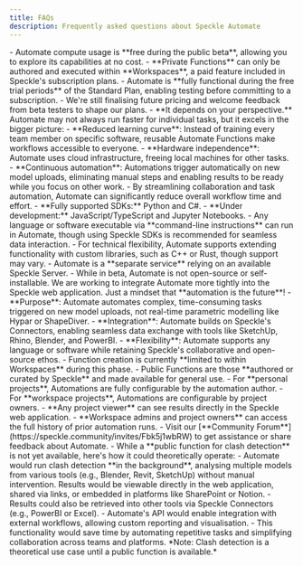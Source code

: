 ```yaml
---
title: FAQs
description: Frequently asked questions about Speckle Automate
---
```


<section aria-label="Frequently Asked Questions">
<AccordionGroup>
<Accordion title="How much does Speckle Automate cost? Is it included in enterprise plans?">
- Automate compute usage is **free during the public beta**, allowing you to explore its capabilities at no cost.
- **Private Functions** can only be authored and executed within **Workspaces**, a paid feature included in Speckle's subscription plans.
- Automate is **fully functional during the free trial periods** of the Standard Plan, enabling testing before committing to a subscription.
- We're still finalising future pricing and welcome feedback from beta testers to shape our plans.
</Accordion>
<Accordion title="Is Speckle Automate faster than desktop workflows?">
- **It depends on your perspective.** Automate may not always run faster for individual tasks, but it excels in the bigger picture:
  - **Reduced learning curve**: Instead of training every team member on specific software, reusable Automate Functions make workflows accessible to everyone.
  - **Hardware independence**: Automate uses cloud infrastructure, freeing local machines for other tasks.
  - **Continuous automation**: Automations trigger automatically on new model uploads, eliminating manual steps and enabling results to be ready while you focus on other work.
- By streamlining collaboration and task automation, Automate can significantly reduce overall workflow time and effort.
</Accordion>
<Accordion title="What programming languages and SDKs are supported by Speckle Automate?">
- **Fully supported SDKs:** Python and C#.
- **Under development:** JavaScript/TypeScript and Jupyter Notebooks.
- Any language or software executable via **command-line instructions** can run in Automate, though using Speckle SDKs is recommended for seamless data interaction.
- For technical flexibility, Automate supports extending functionality with custom libraries, such as C++ or Rust, though support may vary.
</Accordion>
<Accordion title="Is Speckle Automate part of the Speckle Server? How do I install or access it?">
- Automate is a **separate service** relying on an available Speckle Server.
- While in beta, Automate is not open-source or self-installable. We are working to integrate Automate more tightly into the Speckle web application.
</Accordion>
<Accordion title="What do I need to get started with Speckle Automate?">
Just a mindset that **automation is the future**!
</Accordion>
<Accordion title="How does Speckle Automate compare to Hypar, Viktor, or ShapeDiver?">
- **Purpose**: Automate automates complex, time-consuming tasks triggered on new model uploads, not real-time parametric modelling like Hypar or ShapeDiver.
- **Integration**: Automate builds on Speckle's Connectors, enabling seamless data exchange with tools like SketchUp, Rhino, Blender, and PowerBI.
- **Flexibility**: Automate supports any language or software while retaining Speckle's collaborative and open-source ethos.
</Accordion>
<Accordion title="Who can create Functions in Speckle Automate?">
- Function creation is currently **limited to within Workspaces** during this phase.
- Public Functions are those **authored or curated by Speckle** and made available for general use.
</Accordion>
<Accordion title="How do Automations work on personal vs workspace projects?">
- For **personal projects**, Automations are fully configurable by the automation author.
- For **workspace projects**, Automations are configurable by project owners.
</Accordion>
<Accordion title="Who can view automation results in Speckle Automate?">
- **Any project viewer** can see results directly in the Speckle web application.
- **Workspace admins and project owners** can access the full history of prior automation runs.
</Accordion>
<Accordion title="Where can I get help or support for Speckle Automate?">
- Visit our [**Community Forum**](https://speckle.community/invites/Fbk5j1wbRW) to get assistance or share feedback about Automate.
</Accordion>
<Accordion title="How would clash detection work in Speckle Automate?">
- While a **public function for clash detection** is not yet available, here's how it could theoretically operate:
  - Automate would run clash detection **in the background**, analysing multiple models from various tools (e.g., Blender, Revit, SketchUp) without manual intervention. Results would be viewable directly in the web application, shared via links, or embedded in platforms like SharePoint or Notion.
  - Results could also be retrieved into other tools via Speckle Connectors (e.g., PowerBI or Excel).
  - Automate's API would enable integration with external workflows, allowing custom reporting and visualisation.
- This functionality would save time by automating repetitive tasks and simplifying collaboration across teams and platforms.
*Note: Clash detection is a theoretical use case until a public function is available.*
</Accordion>
</AccordionGroup>
</section> 